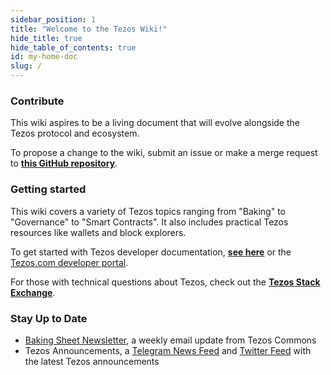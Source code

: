 ```yaml
---
sidebar_position: 1
title: "Welcome to the Tezos Wiki!"
hide_title: true
hide_table_of_contents: true
id: my-home-doc
slug: /
---
```


### Contribute

This wiki aspires to be a living document that will evolve alongside the Tezos protocol and ecosystem.

To propose a change to the wiki, submit an issue or make a merge request to [**this GitHub repository**](https://github.com/tezosweb/wiki.tezos.com).

### Getting started

This wiki covers a variety of Tezos topics ranging from "Baking" to "Governance" to "Smart Contracts". It also includes practical Tezos resources like wallets and block explorers.

To get started with Tezos developer documentation, [**see here**](http://tezos.gitlab.io/) or the [Tezos.com developer portal](https://tezos.com/developer-portal).

For those with technical questions about Tezos, check out the [**Tezos Stack Exchange**](https://tezos.stackexchange.com/).

### Stay Up to Date

* [Baking Sheet Newsletter](http://bakingsheet.tezoscommons.org), a weekly email update from Tezos Commons
* Tezos Announcements, a [Telegram News Feed](https://t.me/TezosAnnouncements) and [Twitter Feed](https://twitter.com/tezosbulletin) with the latest Tezos announcements
